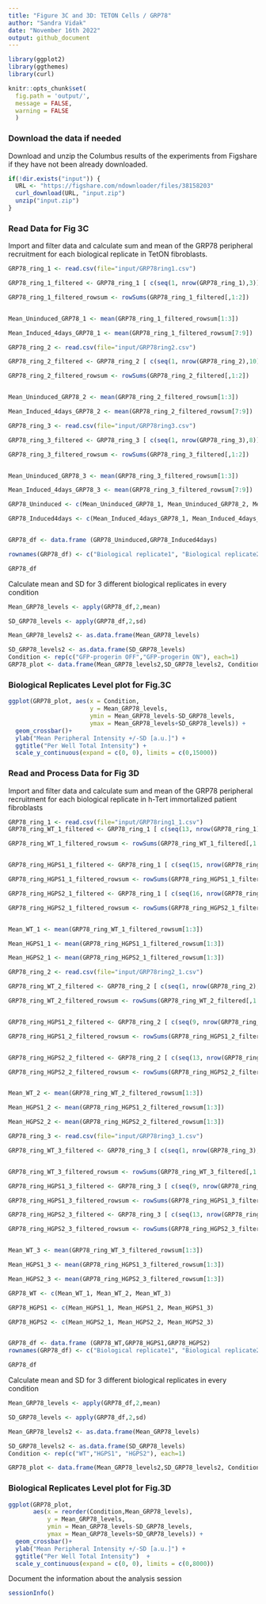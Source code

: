 ```yaml
---
title: "Figure 3C and 3D: TETON Cells / GRP78"
author: "Sandra Vidak"
date: "November 16th 2022"
output: github_document
---
```


```r
library(ggplot2)
library(ggthemes)
library(curl)
```

```r
knitr::opts_chunk$set(
  fig.path = 'output/',
  message = FALSE,
  warning = FALSE
  )
```

### Download the data if needed

Download and unzip the Columbus results of the experiments from Figshare if they have not been already downloaded.

```r
if(!dir.exists("input")) {
  URL <- "https://figshare.com/ndownloader/files/38158203"
  curl_download(URL, "input.zip")
  unzip("input.zip")
}
```

### Read Data for Fig 3C

Import and filter data and calculate sum and mean of the GRP78 peripheral recruitment for each biological replicate in TetON fibroblasts.

```r
GRP78_ring_1 <- read.csv(file="input/GRP78ring1.csv")

GRP78_ring_1_filtered <- GRP78_ring_1 [ c(seq(1, nrow(GRP78_ring_1),3)), c("Intensity.Nucleus.3", "Intensity.Nucleus.4")]

GRP78_ring_1_filtered_rowsum <- rowSums(GRP78_ring_1_filtered[,1:2])


Mean_Uninduced_GRP78_1 <- mean(GRP78_ring_1_filtered_rowsum[1:3])

Mean_Induced_4days_GRP78_1 <- mean(GRP78_ring_1_filtered_rowsum[7:9])

```

```r
GRP78_ring_2 <- read.csv(file="input/GRP78ring2.csv") 

GRP78_ring_2_filtered <- GRP78_ring_2 [ c(seq(1, nrow(GRP78_ring_2),10)), c("Intensity.Nucleus.3", "Intensity.Nucleus.4")]

GRP78_ring_2_filtered_rowsum <- rowSums(GRP78_ring_2_filtered[,1:2])


Mean_Uninduced_GRP78_2 <- mean(GRP78_ring_2_filtered_rowsum[1:3])

Mean_Induced_4days_GRP78_2 <- mean(GRP78_ring_2_filtered_rowsum[7:9])
```

```r
GRP78_ring_3 <- read.csv(file="input/GRP78ring3.csv") 

GRP78_ring_3_filtered <- GRP78_ring_3 [ c(seq(1, nrow(GRP78_ring_3),8)), c("Intensity.Nucleus.3", "Intensity.Nucleus.4")]

GRP78_ring_3_filtered_rowsum <- rowSums(GRP78_ring_3_filtered[,1:2])


Mean_Uninduced_GRP78_3 <- mean(GRP78_ring_3_filtered_rowsum[1:3])

Mean_Induced_4days_GRP78_3 <- mean(GRP78_ring_3_filtered_rowsum[7:9])
```

```r
GRP78_Uninduced <- c(Mean_Uninduced_GRP78_1, Mean_Uninduced_GRP78_2, Mean_Uninduced_GRP78_3)

GRP78_Induced4days <- c(Mean_Induced_4days_GRP78_1, Mean_Induced_4days_GRP78_2, Mean_Induced_4days_GRP78_3)


GRP78_df <- data.frame (GRP78_Uninduced,GRP78_Induced4days)

rownames(GRP78_df) <- c("Biological replicate1", "Biological replicate2", "Biological replicate3")

GRP78_df
```

Calculate mean and SD for 3 different biological replicates in every condition

```r
Mean_GRP78_levels <- apply(GRP78_df,2,mean)

SD_GRP78_levels <- apply(GRP78_df,2,sd)

Mean_GRP78_levels2 <- as.data.frame(Mean_GRP78_levels)

SD_GRP78_levels2 <- as.data.frame(SD_GRP78_levels)
Condition <- rep(c("GFP-progerin OFF","GFP-progerin ON"), each=1)
GRP78_plot <- data.frame(Mean_GRP78_levels2,SD_GRP78_levels2, Condition)
```

### Biological Replicates Level plot for Fig.3C

```r
ggplot(GRP78_plot, aes(x = Condition, 
                       y = Mean_GRP78_levels, 
                       ymin = Mean_GRP78_levels-SD_GRP78_levels, 
                       ymax = Mean_GRP78_levels+SD_GRP78_levels)) +
  geom_crossbar()+ 
  ylab("Mean Peripheral Intensity +/-SD [a.u.]") + 
  ggtitle("Per Well Total Intensity") + 
  scale_y_continuous(expand = c(0, 0), limits = c(0,15000))
```

### Read and Process Data for Fig 3D

Import and filter data and calculate sum and mean of the GRP78 peripheral recruitment for each biological replicate in h-Tert immortalized patient fibroblasts

```r
GRP78_ring_1 <- read.csv(file="input/GRP78ring1_1.csv") 
GRP78_ring_WT_1_filtered <- GRP78_ring_1 [ c(seq(13, nrow(GRP78_ring_1),4)), c("Intensity.Nucleus.3", "Intensity.Nucleus.4")]

GRP78_ring_WT_1_filtered_rowsum <- rowSums(GRP78_ring_WT_1_filtered[,1:2])


GRP78_ring_HGPS1_1_filtered <- GRP78_ring_1 [ c(seq(15, nrow(GRP78_ring_1),4)), c("Intensity.Nucleus.3", "Intensity.Nucleus.4")]

GRP78_ring_HGPS1_1_filtered_rowsum <- rowSums(GRP78_ring_HGPS1_1_filtered[,1:2])

GRP78_ring_HGPS2_1_filtered <- GRP78_ring_1 [ c(seq(16, nrow(GRP78_ring_1),4)), c("Intensity.Nucleus.3", "Intensity.Nucleus.4")]

GRP78_ring_HGPS2_1_filtered_rowsum <- rowSums(GRP78_ring_HGPS2_1_filtered[,1:2])


Mean_WT_1 <- mean(GRP78_ring_WT_1_filtered_rowsum[1:3])

Mean_HGPS1_1 <- mean(GRP78_ring_HGPS1_1_filtered_rowsum[1:3])

Mean_HGPS2_1 <- mean(GRP78_ring_HGPS2_1_filtered_rowsum[1:3])
```

```r
GRP78_ring_2 <- read.csv(file="input/GRP78ring2_1.csv") 

GRP78_ring_WT_2_filtered <- GRP78_ring_2 [ c(seq(1, nrow(GRP78_ring_2),16)), c("Intensity.Nucleus.3", "Intensity.Nucleus.4")]

GRP78_ring_WT_2_filtered_rowsum <- rowSums(GRP78_ring_WT_2_filtered[,1:2])


GRP78_ring_HGPS1_2_filtered <- GRP78_ring_2 [ c(seq(9, nrow(GRP78_ring_2),16)), c("Intensity.Nucleus.3", "Intensity.Nucleus.4")]

GRP78_ring_HGPS1_2_filtered_rowsum <- rowSums(GRP78_ring_HGPS1_2_filtered[,1:2])


GRP78_ring_HGPS2_2_filtered <- GRP78_ring_2 [ c(seq(13, nrow(GRP78_ring_2),16)), c("Intensity.Nucleus.3", "Intensity.Nucleus.4")]

GRP78_ring_HGPS2_2_filtered_rowsum <- rowSums(GRP78_ring_HGPS2_2_filtered[,1:2])


Mean_WT_2 <- mean(GRP78_ring_WT_2_filtered_rowsum[1:3])

Mean_HGPS1_2 <- mean(GRP78_ring_HGPS1_2_filtered_rowsum[1:3])

Mean_HGPS2_2 <- mean(GRP78_ring_HGPS2_2_filtered_rowsum[1:3])
```

```r
GRP78_ring_3 <- read.csv(file="input/GRP78ring3_1.csv") 

GRP78_ring_WT_3_filtered <- GRP78_ring_3 [ c(seq(1, nrow(GRP78_ring_3),16)), c("Intensity.Nucleus.3", "Intensity.Nucleus.4")]


GRP78_ring_WT_3_filtered_rowsum <- rowSums(GRP78_ring_WT_3_filtered[,1:2])

GRP78_ring_HGPS1_3_filtered <- GRP78_ring_3 [ c(seq(9, nrow(GRP78_ring_3),16)), c("Intensity.Nucleus.3", "Intensity.Nucleus.4")]

GRP78_ring_HGPS1_3_filtered_rowsum <- rowSums(GRP78_ring_HGPS1_3_filtered[,1:2])

GRP78_ring_HGPS2_3_filtered <- GRP78_ring_3 [ c(seq(13, nrow(GRP78_ring_3),16)), c("Intensity.Nucleus.3", "Intensity.Nucleus.4")]

GRP78_ring_HGPS2_3_filtered_rowsum <- rowSums(GRP78_ring_HGPS2_3_filtered[,1:2])


Mean_WT_3 <- mean(GRP78_ring_WT_3_filtered_rowsum[1:3])

Mean_HGPS1_3 <- mean(GRP78_ring_HGPS1_3_filtered_rowsum[1:3])

Mean_HGPS2_3 <- mean(GRP78_ring_HGPS2_3_filtered_rowsum[1:3])
```

```r
GRP78_WT <- c(Mean_WT_1, Mean_WT_2, Mean_WT_3)

GRP78_HGPS1 <- c(Mean_HGPS1_1, Mean_HGPS1_2, Mean_HGPS1_3)

GRP78_HGPS2 <- c(Mean_HGPS2_1, Mean_HGPS2_2, Mean_HGPS2_3)


GRP78_df <- data.frame (GRP78_WT,GRP78_HGPS1,GRP78_HGPS2)
rownames(GRP78_df) <- c("Biological replicate1", "Biological replicate2", "Biological replicate3")

GRP78_df
```

Calculate mean and SD for 3 different biological replicates in every condition

```r
Mean_GRP78_levels <- apply(GRP78_df,2,mean)

SD_GRP78_levels <- apply(GRP78_df,2,sd)

Mean_GRP78_levels2 <- as.data.frame(Mean_GRP78_levels)

SD_GRP78_levels2 <- as.data.frame(SD_GRP78_levels)
Condition <- rep(c("WT","HGPS1", "HGPS2"), each=1)

GRP78_plot <- data.frame(Mean_GRP78_levels2,SD_GRP78_levels2, Condition)
```

### Biological Replicates Level plot for Fig.3D

```r
ggplot(GRP78_plot, 
       aes(x = reorder(Condition,Mean_GRP78_levels), 
           y = Mean_GRP78_levels, 
           ymin = Mean_GRP78_levels-SD_GRP78_levels, 
           ymax = Mean_GRP78_levels+SD_GRP78_levels)) +
  geom_crossbar()+ 
  ylab("Mean Peripheral Intensity +/-SD [a.u.]") + 
  ggtitle("Per Well Total Intensity")  + 
  scale_y_continuous(expand = c(0, 0), limits = c(0,8000))
```

Document the information about the analysis session

```r
sessionInfo()
```
